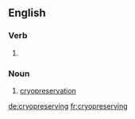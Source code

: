 ==English==

===Verb===
{{head|en}}

# {{present participle of|cryopreserve|lang=en}}

===Noun===
{{en-noun|-}}

# [[cryopreservation]]

[[de:cryopreserving]]
[[fr:cryopreserving]]